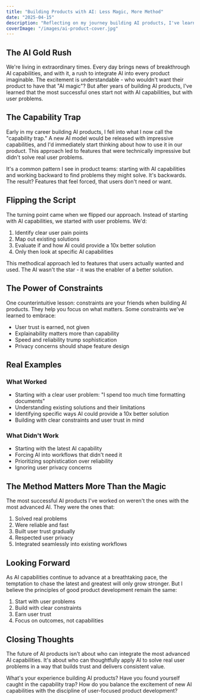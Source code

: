 ```yaml
---
title: "Building Products with AI: Less Magic, More Method"
date: "2025-04-15"
description: "Reflecting on my journey building AI products, I've learned that success comes not from chasing the latest AI capabilities, but from a methodical focus on user problems and thoughtful integration of AI as a solution."
coverImage: "/images/ai-product-cover.jpg"
---
```


## The AI Gold Rush

We're living in extraordinary times. Every day brings news of breakthrough AI capabilities, and with it, a rush to integrate AI into every product imaginable. The excitement is understandable - who wouldn't want their product to have that "AI magic"? But after years of building AI products, I've learned that the most successful ones start not with AI capabilities, but with user problems.

## The Capability Trap

Early in my career building AI products, I fell into what I now call the "capability trap." A new AI model would be released with impressive capabilities, and I'd immediately start thinking about how to use it in our product. This approach led to features that were technically impressive but didn't solve real user problems.

It's a common pattern I see in product teams: starting with AI capabilities and working backward to find problems they might solve. It's backwards. The result? Features that feel forced, that users don't need or want.

## Flipping the Script

The turning point came when we flipped our approach. Instead of starting with AI capabilities, we started with user problems. We'd:

1. Identify clear user pain points
2. Map out existing solutions
3. Evaluate if and how AI could provide a 10x better solution
4. Only then look at specific AI capabilities

This methodical approach led to features that users actually wanted and used. The AI wasn't the star - it was the enabler of a better solution.

## The Power of Constraints

One counterintuitive lesson: constraints are your friends when building AI products. They help you focus on what matters. Some constraints we've learned to embrace:

- User trust is earned, not given
- Explainability matters more than capability
- Speed and reliability trump sophistication
- Privacy concerns should shape feature design

## Real Examples

### What Worked

- Starting with a clear user problem: "I spend too much time formatting documents"
- Understanding existing solutions and their limitations
- Identifying specific ways AI could provide a 10x better solution
- Building with clear constraints and user trust in mind

### What Didn't Work

- Starting with the latest AI capability
- Forcing AI into workflows that didn't need it
- Prioritizing sophistication over reliability
- Ignoring user privacy concerns

## The Method Matters More Than the Magic

The most successful AI products I've worked on weren't the ones with the most advanced AI. They were the ones that:

1. Solved real problems
2. Were reliable and fast
3. Built user trust gradually
4. Respected user privacy
5. Integrated seamlessly into existing workflows

## Looking Forward

As AI capabilities continue to advance at a breathtaking pace, the temptation to chase the latest and greatest will only grow stronger. But I believe the principles of good product development remain the same:

1. Start with user problems
2. Build with clear constraints
3. Earn user trust
4. Focus on outcomes, not capabilities

## Closing Thoughts

The future of AI products isn't about who can integrate the most advanced AI capabilities. It's about who can thoughtfully apply AI to solve real user problems in a way that builds trust and delivers consistent value.

What's your experience building AI products? Have you found yourself caught in the capability trap? How do you balance the excitement of new AI capabilities with the discipline of user-focused product development? 